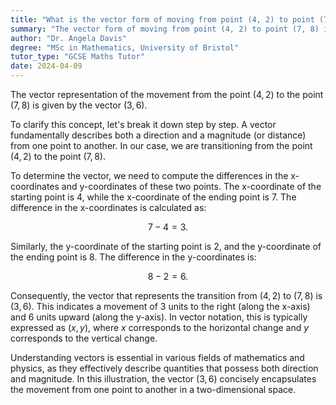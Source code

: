 ```yaml
---
title: "What is the vector form of moving from point (4, 2) to point (7, 8)?"
summary: "The vector form of moving from point (4, 2) to point (7, 8) is (3, 6)."
author: "Dr. Angela Davis"
degree: "MSc in Mathematics, University of Bristol"
tutor_type: "GCSE Maths Tutor"
date: 2024-04-09
---
```


The vector representation of the movement from the point $(4, 2)$ to the point $(7, 8)$ is given by the vector $(3, 6)$.

To clarify this concept, let's break it down step by step. A vector fundamentally describes both a direction and a magnitude (or distance) from one point to another. In our case, we are transitioning from the point $(4, 2)$ to the point $(7, 8)$.

To determine the vector, we need to compute the differences in the x-coordinates and y-coordinates of these two points. The x-coordinate of the starting point is $4$, while the x-coordinate of the ending point is $7$. The difference in the x-coordinates is calculated as:

$$
7 - 4 = 3.
$$

Similarly, the y-coordinate of the starting point is $2$, and the y-coordinate of the ending point is $8$. The difference in the y-coordinates is:

$$
8 - 2 = 6.
$$

Consequently, the vector that represents the transition from $(4, 2)$ to $(7, 8)$ is $(3, 6)$. This indicates a movement of $3$ units to the right (along the x-axis) and $6$ units upward (along the y-axis). In vector notation, this is typically expressed as $(x, y)$, where $x$ corresponds to the horizontal change and $y$ corresponds to the vertical change.

Understanding vectors is essential in various fields of mathematics and physics, as they effectively describe quantities that possess both direction and magnitude. In this illustration, the vector $(3, 6)$ concisely encapsulates the movement from one point to another in a two-dimensional space.
    